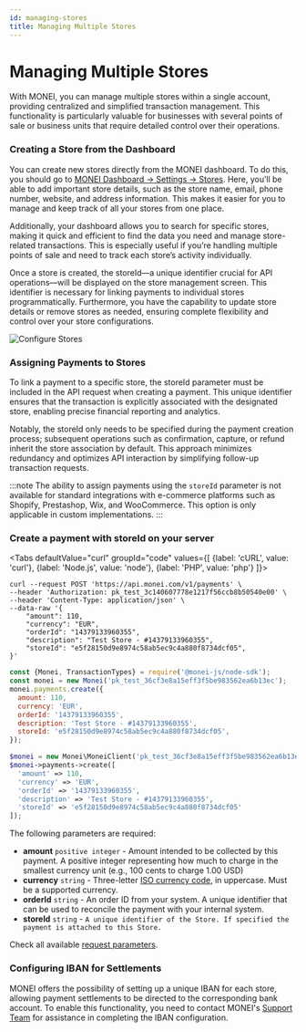 ```yaml
---
id: managing-stores
title: Managing Multiple Stores
---
```


# Managing Multiple Stores

With MONEI, you can manage multiple stores within a single account, providing centralized and simplified transaction management. This functionality is particularly valuable for businesses with several points of sale or business units that require detailed control over their operations.

### Creating a Store from the Dashboard

You can create new stores directly from the MONEI dashboard. To do this, you should go to [MONEI Dashboard → Settings → Stores](https://dashboard.monei.com/settings/stores). Here, you’ll be able to add important store details, such as the store name, email, phone number, website, and address information. This makes it easier for you to manage and keep track of all your stores from one place.

Additionally, your dashboard allows you to search for specific stores, making it quick and efficient to find the data you need and manage store-related transactions. This is especially useful if you’re handling multiple points of sale and need to track each store’s activity individually.

Once a store is created, the storeId—a unique identifier crucial for API operations—will be displayed on the store management screen. This identifier is necessary for linking payments to individual stores programmatically. Furthermore, you have the capability to update store details or remove stores as needed, ensuring complete flexibility and control over your store configurations.

![Configure Stores](/img/configure-stores.jpg)

### Assigning Payments to Stores

To link a payment to a specific store, the storeId parameter must be included in the API request when creating a payment. This unique identifier ensures that the transaction is explicitly associated with the designated store, enabling precise financial reporting and analytics. 

Notably, the storeId only needs to be specified during the payment creation process; subsequent operations such as confirmation, capture, or refund inherit the store association by default. This approach minimizes redundancy and optimizes API interaction by simplifying follow-up transaction requests.

:::note 
The ability to assign payments using the `storeId` parameter is not available for standard integrations with e-commerce platforms such as Shopify, Prestashop, Wix, and WooCommerce. This option is only applicable in custom implementations.
:::

### Create a payment with storeId on your server


<Tabs
  defaultValue="curl"
  groupId="code"
  values={[
    {label: 'cURL', value: 'curl'},
    {label: 'Node.js', value: 'node'},
    {label: 'PHP', value: 'php'}
  ]}>
<TabItem value="curl">

```shell script title="POST https://api.monei.com/v1/payments"
curl --request POST 'https://api.monei.com/v1/payments' \
--header 'Authorization: pk_test_3c140607778e1217f56ccb8b50540e00' \
--header 'Content-Type: application/json' \
--data-raw '{
    "amount": 110,
    "currency": "EUR",
    "orderId": "14379133960355",
    "description": "Test Store - #14379133960355",
    "storeId": "e5f28150d9e8974c58ab5ec9c4a880f8734dcf05",
}'
```

</TabItem>

<TabItem value="node">

```js title="server.js"
const {Monei, TransactionTypes} = require('@monei-js/node-sdk');
const monei = new Monei('pk_test_36cf3e8a15eff3f5be983562ea6b13ec');
monei.payments.create({
  amount: 110,
  currency: 'EUR',
  orderId: '14379133960355',
  description: 'Test Store - #14379133960355',
  storeId: 'e5f28150d9e8974c58ab5ec9c4a880f8734dcf05',
});
```

</TabItem>
<TabItem value="php">

```php title="server.php"
$monei = new Monei\MoneiClient('pk_test_36cf3e8a15eff3f5be983562ea6b13ec');
$monei->payments->create([
  'amount' => 110,
  'currency' => 'EUR',
  'orderId' => '14379133960355',
  'description' => 'Test Store - #14379133960355',
  'storeId' => 'e5f28150d9e8974c58ab5ec9c4a880f8734dcf05'
]);
```

</TabItem>
</Tabs>

The following parameters are required:

- **amount** `positive integer` - Amount intended to be collected by this payment. A positive integer representing how much to charge in the smallest currency unit (e.g., 100 cents to charge 1.00 USD)
- **currency** `string` - Three-letter [ISO currency code](https://en.wikipedia.org/wiki/ISO_4217), in uppercase. Must be a supported currency.
- **orderId** `string` - An order ID from your system. A unique identifier that can be used to reconcile the payment with your internal system.
- **storeId** `string` - `A unique identifier of the Store. If specified the payment is attached to this Store.`

Check all available [request parameters](/api/#operation/payments_create).

### Configuring IBAN for Settlements

MONEI offers the possibility of setting up a unique IBAN for each store, allowing payment settlements to be directed to the corresponding bank account. To enable this functionality, you need to contact MONEI's [Support Team](https://support.monei.com/hc/requests/new) for assistance in completing the IBAN configuration.
